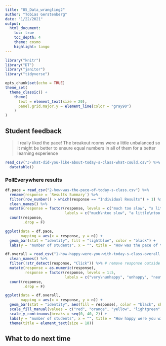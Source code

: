 ```yaml
---
title: "05_Data_wrangling2"
author: "Tobias Gerstenberg"
date: "1/22/2021"
output: 
  html_document:
    toc: true
    toc_depth: 4
    theme: cosmo
    highlight: tango
---
```


```r
library("knitr")
library("DT")
library("janitor")
library("tidyverse")

opts_chunk$set(echo = TRUE)
theme_set(
  theme_classic() + 
    theme(
      text = element_text(size = 20),
      panel.grid.major.y = element_line(color = "gray90")
    ) 
)
```


## Student feedback 

> I really liked the pace! The breakout rooms were a little unbalanced so it might be better to ensure equal numbers in all of them for a better learning experience

```r
read_csv("3-what-did-you-like-about-today-s-class-what-could.csv") %>% 
  datatable()
```

### PollEverywhere results 

```r
df.pace = read_csv("2-how-was-the-pace-of-today-s-class.csv") %>% 
  rename(response = `Results Summary`) %>% 
  filter(row_number() > which(response == "Individual Results") + 1) %>% 
  clean_names() %>%  
  mutate(response = factor(response, levels = c("much too slow", "a little too slow", "just right", "a little too fast", "much too fast"),
                           labels = c("much\ntoo slow", "a little\ntoo slow", "just right", "a little\ntoo fast", "much\ntoo fast"))) %>% 
  count(response,
        .drop = F)

ggplot(data = df.pace,
       mapping = aes(x = response, y = n)) + 
  geom_bar(stat = "identity", fill = "lightblue", color = "black") +
  labs(y = "number of students", x = "", title = "How was the pace of today's class?")
```

```r
df.overall = read_csv("1-how-happy-were-you-with-today-s-class-overall.csv") %>% 
  clean_names() %>% 
  filter(!str_detect(response, "Click")) %>% # remove response outside of the click regions 
  mutate(response = as.numeric(response),
         response = factor(response, levels = 1:5,
                           labels = c("very\nunhappy", "unhappy", "neutral", "happy", "very\nhappy"))) %>% 
  count(response,
        .drop = F)

ggplot(data = df.overall,
       mapping = aes(x = response, y = n)) + 
  geom_bar(stat = "identity", aes(fill = response), color = "black", show.legend = F) +
  scale_fill_manual(values = c("red", "orange", "yellow", "lightgreen", "green")) +
  scale_y_continuous(breaks = seq(0, 40, 2)) + 
  labs(y = "number of students", x = "", title = "How happy were you with today's class overall?") +
  theme(title = element_text(size = 18))
```

## What to do next time



